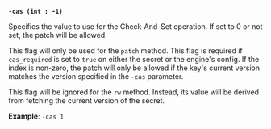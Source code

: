 <a id="kv-flag-cas" />

**`-cas (int : -1)`**

Specifies the value to use for the Check-And-Set operation. If set to 0 or not
set, the patch will be allowed. 

This flag will only be used for the `patch` method. This flag is required if
`cas_required` is set to `true` on either the secret or the engine's config. If
the index is non-zero, the patch will only be allowed if the key's current
version matches the version specified in the `-cas` parameter.

This flag will be ignored for the `rw` method. Instead, its value will be
derived from fetching the current version of the secret.

**Example**: `-cas 1`